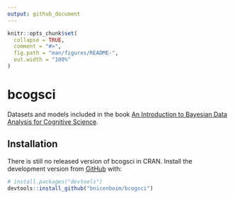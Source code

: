 ```yaml
---
output: github_document
---
```


<!-- README.md is generated from README.Rmd. Please edit that file -->

```r
knitr::opts_chunk$set(
  collapse = TRUE,
  comment = "#>",
  fig.path = "man/figures/README-",
  out.width = "100%"
)
```

# bcogsci

<!-- badges: start -->
<!-- badges: end -->

Datasets and models included in the book [An Introduction to Bayesian Data Analysis for Cognitive Science](https://vasishth.github.io/bayescogsci/book/).

## Installation

There is still no released version of bcogsci in CRAN. Install the development version from [GitHub](https://github.com/) with:

``` r
# install.packages("devtools")
devtools::install_github("bnicenboim/bcogsci")
```

